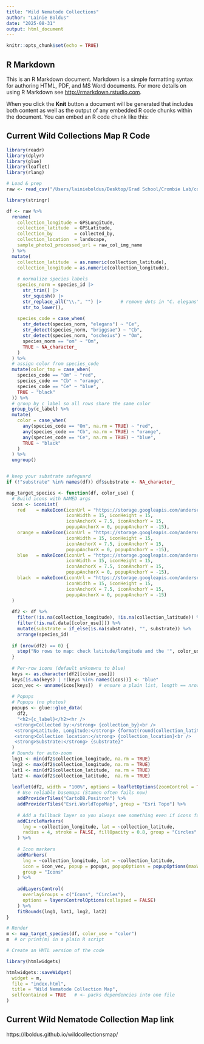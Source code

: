 ```yaml
---
title: "Wild Nematode Collections"
author: "Lainie Boldus"
date: "2025-08-31"
output: html_document
---
```


```r
knitr::opts_chunk$set(echo = TRUE)
```

## R Markdown

This is an R Markdown document. Markdown is a simple formatting syntax for authoring HTML, PDF, and MS Word documents. For more details on using R Markdown see <http://rmarkdown.rstudio.com>.

When you click the **Knit** button a document will be generated that includes both content as well as the output of any embedded R code chunks within the document. You can embed an R code chunk like this:

## Current Wild Collections Map R Code
```r
library(readr)
library(dplyr)
library(glue)
library(leaflet)
library(rlang)

# Load & prep
raw <- read_csv("/Users/lainieboldus/Desktop/Grad School/Crombie Lab/completedatasheetwildnematodecol.csv")

library(stringr)

df <- raw %>%
  rename(
    collection_longitude = GPSLongitude,
    collection_latitude  = GPSLatitude,
    collection_by        = collected_by,
    collection_location  = landscape,
    sample_photo1_processed_url = raw_col_img_name
  ) %>%
  mutate(
    collection_latitude  = as.numeric(collection_latitude),
    collection_longitude = as.numeric(collection_longitude),
    
    # normalize species labels
    species_norm = species_id |>
      str_trim() |>
      str_squish() |>
      str_replace_all("\\.", "") |>       # remove dots in "C. elegans"
      str_to_lower(),
    
    species_code = case_when(
      str_detect(species_norm, "elegans") ~ "Ce",
      str_detect(species_norm, "briggsae") ~ "Cb",
      str_detect(species_norm, "oscheius") ~ "Om",
      species_norm == "om" ~ "Om",
      TRUE ~ NA_character_
    )
  ) %>%
  # assign color from species_code
  mutate(color_tmp = case_when(
    species_code == "Om" ~ "red",
    species_code == "Cb" ~ "orange",
    species_code == "Ce" ~ "blue",
    TRUE ~ "black"
  )) %>%
  # group by c_label so all rows share the same color
  group_by(c_label) %>%
  mutate(
    color = case_when(
      any(species_code == "Om", na.rm = TRUE) ~ "red",
      any(species_code == "Cb", na.rm = TRUE) ~ "orange",
      any(species_code == "Ce", na.rm = TRUE) ~ "blue",
      TRUE ~ "black"
    )
  ) %>%
  ungroup()


# keep your substrate safeguard
if (!"substrate" %in% names(df)) df$substrate <- NA_character_

map_target_species <- function(df, color_use) {
  # Build icons with NAMED args
  icos <- iconList(
    red    = makeIcon(iconUrl = "https://storage.googleapis.com/andersenlab.org/img/red.svg",
                      iconWidth = 15, iconHeight = 15,
                      iconAnchorX = 7.5, iconAnchorY = 15,
                      popupAnchorX = 0, popupAnchorY = -15),
    orange = makeIcon(iconUrl = "https://storage.googleapis.com/andersenlab.org/img/orange.svg",
                      iconWidth = 15, iconHeight = 15,
                      iconAnchorX = 7.5, iconAnchorY = 15,
                      popupAnchorX = 0, popupAnchorY = -15),
    blue   = makeIcon(iconUrl = "https://storage.googleapis.com/andersenlab.org/img/blue.svg",
                      iconWidth = 15, iconHeight = 15,
                      iconAnchorX = 7.5, iconAnchorY = 15,
                      popupAnchorX = 0, popupAnchorY = -15),
    black  = makeIcon(iconUrl = "https://storage.googleapis.com/andersenlab.org/img/black.svg",
                      iconWidth = 15, iconHeight = 15,
                      iconAnchorX = 7.5, iconAnchorY = 15,
                      popupAnchorX = 0, popupAnchorY = -15)
  )
  
  df2 <- df %>%
    filter(!is.na(collection_longitude), !is.na(collection_latitude)) %>%
    filter(!is.na(.data[[color_use]])) %>%
    mutate(substrate = if_else(is.na(substrate), "", substrate)) %>%
    arrange(species_id)
  
  if (nrow(df2) == 0) {
    stop("No rows to map: check latitude/longitude and the '", color_use, "' column.")
  }
  
  # Per-row icons (default unknowns to blue)
  keys <- as.character(df2[[color_use]])
  keys[is.na(keys) | !(keys %in% names(icos))] <- "blue"
  icon_vec <- unname(icos[keys])  # ensure a plain list, length == nrow(df2)
  
  # Popups
  # Popups (no photos)
  popups <- glue::glue_data(
    df2,
    "<h2>{c_label}</h2><hr />
   <strong>Collected by:</strong> {collection_by}<br />
   <strong>Latitude, Longitude:</strong> {format(round(collection_latitude, 6), nsmall = 6)}, {format(round(collection_longitude, 6), nsmall = 6)}<br />
   <strong>Collection location:</strong> {collection_location}<br />
   <strong>Substrate:</strong> {substrate}"
  )
  # Bounds for auto-zoom
  lng1 <- min(df2$collection_longitude, na.rm = TRUE)
  lng2 <- max(df2$collection_longitude, na.rm = TRUE)
  lat1 <- min(df2$collection_latitude,  na.rm = TRUE)
  lat2 <- max(df2$collection_latitude,  na.rm = TRUE)
  
  leaflet(df2, width = "100%", options = leafletOptions(zoomControl = TRUE)) %>%
    # Use reliable basemaps (Stamen often fails now)
    addProviderTiles("CartoDB.Positron") %>%
    addProviderTiles("Esri.WorldTopoMap", group = "Esri Topo") %>%
    
    # Add a fallback layer so you always see something even if icons fail
    addCircleMarkers(
      lng = ~collection_longitude, lat = ~collection_latitude,
      radius = 4, stroke = FALSE, fillOpacity = 0.8, group = "Circles"
    ) %>%
    
    # Icon markers
    addMarkers(
      lng = ~collection_longitude, lat = ~collection_latitude,
      icon = icon_vec, popup = popups, popupOptions = popupOptions(maxWidth = 500),
      group = "Icons"
    ) %>%
    
    addLayersControl(
      overlayGroups = c("Icons", "Circles"),
      options = layersControlOptions(collapsed = FALSE)
    ) %>%
    fitBounds(lng1, lat1, lng2, lat2)
}

# Render
m <- map_target_species(df, color_use = "color")
m  # or print(m) in a plain R script

# Create an HMTL version of the code

library(htmlwidgets)

htmlwidgets::saveWidget(
  widget = m,
  file = "index.html",
  title = "Wild Nematode Collection Map",
  selfcontained = TRUE   # <— packs dependencies into one file
)

```

## Current Wild Nematode Collection Map link

https://lboldus.github.io/wildcollectionsmap/

